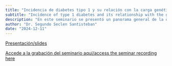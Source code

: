 ```yaml
---
title: "Incidencia de diabetes tipo 1 y su relación con la carga genética"
subtitle: "Incidence of type 1 diabetes and its relationship with the genetic load" 
description: "En este seminario se presentó un panorama general de la diabetes tipo 1,  haciendo énfasis en el componente genético de la enfermedad. Se mostraron resultados sobre incidencia de diabetes tipo 1 y los marcadores genéticos asociados en población Peruana" 
author: "Dr. Segundo Seclen Santisteban"
date: "2024-12-11"
---
```


[Presentación/slides](2024-12-11.pdf)

[Accede a la grabación del seminario aquí/access the seminar recording
here](https://youtu.be/rDyB_VoSGvc)
